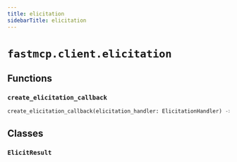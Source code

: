 ```yaml
---
title: elicitation
sidebarTitle: elicitation
---
```


# `fastmcp.client.elicitation`

## Functions

### `create_elicitation_callback` <sup><a href="https://github.com/bhardwajRahul/fastmcp/blob/main/src/fastmcp/client/elicitation.py#L36" target="_blank"><Icon icon="github" style="width: 14px; height: 14px;" /></a></sup>

```python
create_elicitation_callback(elicitation_handler: ElicitationHandler) -> ElicitationFnT
```

## Classes

### `ElicitResult` <sup><a href="https://github.com/bhardwajRahul/fastmcp/blob/main/src/fastmcp/client/elicitation.py#L21" target="_blank"><Icon icon="github" style="width: 14px; height: 14px;" /></a></sup>
